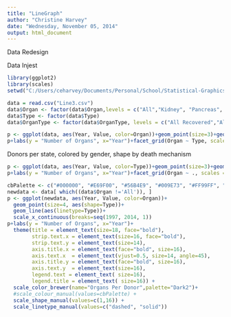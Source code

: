 ```yaml
---
title: "LineGraph"
author: "Christine Harvey"
date: "Wednesday, November 05, 2014"
output: html_document
---
```


Data Redesign

Data Injest

```r
library(ggplot2)
library(scales)
setwd("C:/Users/ceharvey/Documents/Personal/School/Statistical-Graphics/Redesign")

data = read.csv("Line3.csv")
data$Organ <- factor(data$Organ,levels = c("All","Kidney", "Pancreas", "Lungs", "Liver","Heart","Intestine"))
data$Type <- factor(data$Type)
data$OrganType <- factor(data$OrganType, levels = c("All Recovered","All Transplanted","Kidney Recovered","Kidney Transplanted","Pancreas Recovered","Pancreas Transplanted","Lungs Recovered","Lungs Transplanted","Liver Recovered"       ,"Liver Transplanted","Heart Recovered","Heart Transplanted","Intestine Recovered","Intestine Transplanted"))

```



```r
p <- ggplot(data, aes(Year, Value, color=Organ))+geom_point(size=3)+geom_line()
p+labs(y = "Number of Organs", x="Year")+facet_grid(Organ ~ Type, scales = "free")+ theme(title = element_text(size=18, face="bold"),strip.text.x = element_text(size=16, face="bold"), strip.text.y = element_text(size=14), axis.title.x = element_text(face="bold", size=16), axis.text.x  = element_text(vjust=0.5, size=14), axis.title.y = element_text(face="bold", size=16), axis.text.y  = element_text(size=16), legend.text = element_text( size=16), legend.title = element_text( size=16))
```

Donors per state, colored by gender, shape by death mechanism

```r
p <- ggplot(data, aes(Year, Value, color=Type))+geom_point(size=3)+geom_line()
p+labs(y = "Number of Organs", x="Year")+facet_grid(Organ ~ ., scales = "free")+ theme(title = element_text(size=18, face="bold"),strip.text.x = element_text(size=16, face="bold"), strip.text.y = element_text(size=14), axis.title.x = element_text(face="bold", size=16), axis.text.x  = element_text(vjust=0.5, size=14), axis.title.y = element_text(face="bold", size=16), axis.text.y  = element_text(size=16), legend.text = element_text( size=16), legend.title = element_text( size=16))
```


```r
cbPalette <- c("#000000", "#E69F00", "#56B4E9", "#009E73", "#FF99FF", "#0072B2", "#D55E00", "#CC79A7")
newdata <- data[ which((data$Organ !='All')), ]
p <- ggplot(newdata, aes(Year, Value, color=Organ))+
  geom_point(size=4, aes(shape=Type))+
  geom_line(aes(linetype=Type))+
  scale_x_continuous(breaks=seq(1997, 2014, 1))
p+labs(y = "Number of Organs", x="Year")+ 
  theme(title = element_text(size=18, face="bold"),
        strip.text.x = element_text(size=16, face="bold"), 
        strip.text.y = element_text(size=14), 
        axis.title.x = element_text(face="bold", size=16), 
        axis.text.x  = element_text(vjust=0.5, size=14, angle=45), 
        axis.title.y = element_text(face="bold", size=16), 
        axis.text.y  = element_text(size=16), 
        legend.text = element_text( size=16), 
        legend.title = element_text( size=16)) + 
  scale_color_brewer(name="Organs Per Donor",palette="Dark2")+
  #scale_colour_manual(values=cbPalette) +
  scale_shape_manual(values=c(1,16)) +
  scale_linetype_manual(values=c("dashed", "solid"))
```
